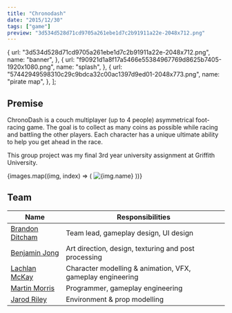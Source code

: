 ```yaml
---
title: "Chronodash"
date: "2015/12/30"
tags: ["game"]
preview: "3d534d528d71cd9705a261ebe1d7c2b91911a22e-2048x712.png"
---
```


  {
    url: "3d534d528d71cd9705a261ebe1d7c2b91911a22e-2048x712.png",
    name: "banner",
  },
  {
    url: "f90921d1a8f17a5466e55384967769d8625b7405-1920x1080.png",
    name: "splash",
  },
  {
    url: "57442949598310c29c9bdca32c00ac1397d9ed01-2048x773.png",
    name: "pirate map",
  },
];

## Premise

ChronoDash is a couch multiplayer (up to 4 people) asymmetrical
foot-racing game. The goal is to collect as many coins as possible while
racing and battling the other players. Each character has a unique
ultimate ability to help you get ahead in the race.

This group project was my final 3rd year university assignment at
Griffith University.

<Vimeo id="144641475" />

<div
  style={{
    display: "flex",
    justifyContent: "center",
    flexWrap: "wrap",
    marginTop: 24,
  }}
>
  {images.map((img, index) => (
    <Image
      key={index}
      alt={img.name}
      url={img.url}
      resize="post"
      style={{ width: 800, objectFit: "cover", marginBottom: 8 }}
    />
  ))}
</div>

## Team

| Name                                                                 | Responsibilities                                           |
| -------------------------------------------------------------------- | ---------------------------------------------------------- |
| [Brandon Ditcham](https://www.linkedin.com/in/brandonditcham/)       | Team lead, gameplay design, UI design                      |
| [Benjamin Jong](https://www.behance.net/benjaminjong)                | Art direction, design, texturing and post processing       |
| [Lachlan McKay](http://lachlanmckay.com)                             | Character modelling & animation, VFX, gameplay engineering |
| [Martin Morris](https://www.linkedin.com/in/martin-morris-88b241a6/) | Programmer, gameplay engineering                           |
| [Jarod Riley](https://www.facebook.com/jarod.riley.3)                | Environment & prop modelling                               |
